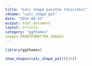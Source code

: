 ```yaml
---
title: "Calc shape palette (discrete)"
rdname: "calc_shape_pal"
date: "2015-04-25"
output: html_document
layout: article
category: "ggthemes"
images:FRONTFOMATTER_IMAGES
---
```


```r
library(ggthemes)
```

```r
show_shapes(calc_shape_pal()(15))



```